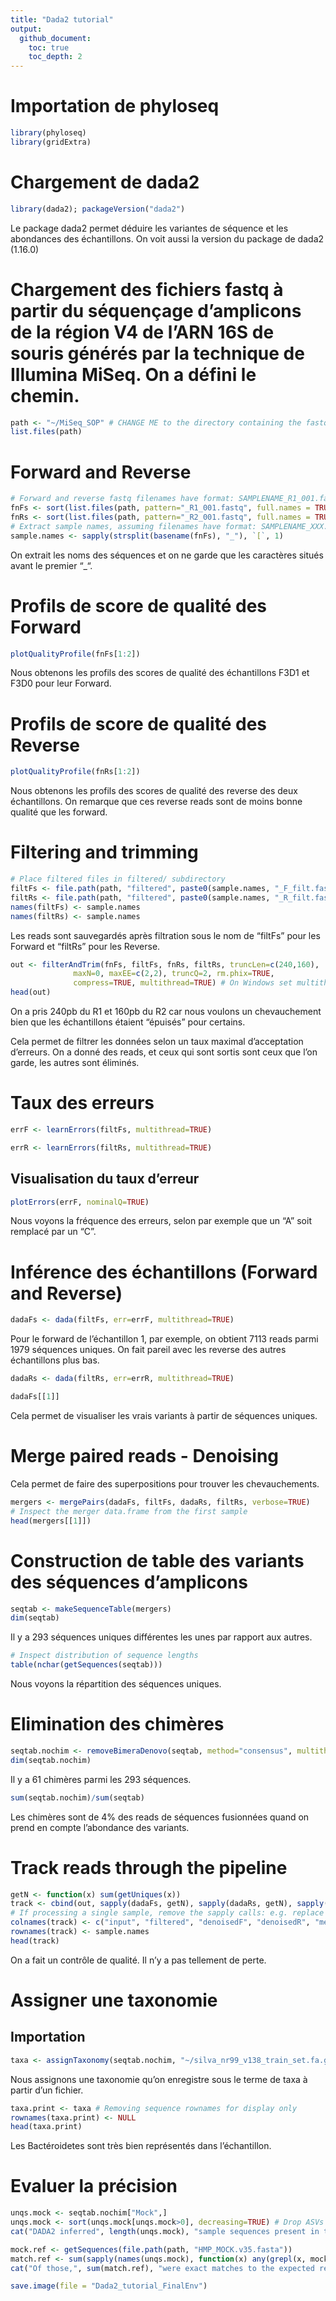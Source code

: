 ```yaml
---
title: "Dada2 tutorial"
output:
  github_document:
    toc: true
    toc_depth: 2
---
```


# Importation de phyloseq
```r
library(phyloseq)
library(gridExtra)
```


# Chargement de dada2
```r
library(dada2); packageVersion("dada2")
```
Le package dada2 permet déduire les variantes de séquence et les abondances des échantillons. On voit aussi la version du package de dada2 (1.16.0)


# Chargement des fichiers fastq à partir du séquençage d'amplicons de la région V4 de l'ARN 16S de souris générés par la technique de Illumina MiSeq. On a défini le chemin. 
```r
path <- "~/MiSeq_SOP" # CHANGE ME to the directory containing the fastq files after unzipping.
list.files(path)
```

# Forward and Reverse
```r
# Forward and reverse fastq filenames have format: SAMPLENAME_R1_001.fastq and SAMPLENAME_R2_001.fastq
fnFs <- sort(list.files(path, pattern="_R1_001.fastq", full.names = TRUE))
fnRs <- sort(list.files(path, pattern="_R2_001.fastq", full.names = TRUE))
# Extract sample names, assuming filenames have format: SAMPLENAME_XXX.fastq
sample.names <- sapply(strsplit(basename(fnFs), "_"), `[`, 1)
```
On extrait les noms des séquences et on ne garde que les caractères situés avant le premier "_".

# Profils de score de qualité des Forward
```r
plotQualityProfile(fnFs[1:2])
```
Nous obtenons les profils des scores de qualité des échantillons F3D1 et F3D0 pour leur Forward.


# Profils de score de qualité des Reverse
```r
plotQualityProfile(fnRs[1:2])
```
Nous obtenons les profils des scores de qualité des reverse des deux échantillons. On remarque que ces reverse reads sont de moins bonne qualité que les forward. 


# Filtering and trimming
```r
# Place filtered files in filtered/ subdirectory
filtFs <- file.path(path, "filtered", paste0(sample.names, "_F_filt.fastq.gz"))
filtRs <- file.path(path, "filtered", paste0(sample.names, "_R_filt.fastq.gz"))
names(filtFs) <- sample.names
names(filtRs) <- sample.names
```
Les reads sont sauvegardés après filtration sous le nom de "filtFs" pour les Forward et "filtRs" pour les Reverse.

```r
out <- filterAndTrim(fnFs, filtFs, fnRs, filtRs, truncLen=c(240,160),
              maxN=0, maxEE=c(2,2), truncQ=2, rm.phix=TRUE,
              compress=TRUE, multithread=TRUE) # On Windows set multithread=FALSE
head(out)
```
On a pris 240pb du R1 et 160pb du R2 car nous voulons un chevauchement bien que les échantillons étaient "épuisés" pour certains.

Cela permet de filtrer les données selon un taux maximal d'acceptation d'erreurs. On a donné des reads, et ceux qui sont sortis sont ceux que l'on garde, les autres sont éliminés.


# Taux des erreurs
```r
errF <- learnErrors(filtFs, multithread=TRUE)
```

```r
errR <- learnErrors(filtRs, multithread=TRUE)
```

## Visualisation du taux d'erreur
```r
plotErrors(errF, nominalQ=TRUE)
```
Nous voyons la fréquence des erreurs, selon par exemple que un "A" soit remplacé par un "C".

# Inférence des échantillons (Forward and Reverse)
```r
dadaFs <- dada(filtFs, err=errF, multithread=TRUE)
```
Pour le forward de l'échantillon 1, par exemple, on obtient 7113 reads parmi 1979 séquences uniques. 
On fait pareil avec les reverse des autres échantillons plus bas.


```r
dadaRs <- dada(filtRs, err=errR, multithread=TRUE)
```

```r
dadaFs[[1]]
```
Cela permet de visualiser les vrais variants à partir de séquences uniques. 


# Merge paired reads - Denoising
Cela permet de faire des superpositions pour trouver les chevauchements.
```r
mergers <- mergePairs(dadaFs, filtFs, dadaRs, filtRs, verbose=TRUE)
# Inspect the merger data.frame from the first sample
head(mergers[[1]])
```

# Construction de table des variants des séquences d'amplicons
```r
seqtab <- makeSequenceTable(mergers)
dim(seqtab)
```
Il y a 293 séquences uniques différentes les unes par rapport aux autres.
```r
# Inspect distribution of sequence lengths
table(nchar(getSequences(seqtab)))
```
Nous voyons la répartition des séquences uniques.

# Elimination des chimères
```r
seqtab.nochim <- removeBimeraDenovo(seqtab, method="consensus", multithread=TRUE, verbose=TRUE)
dim(seqtab.nochim)
```
Il y a 61 chimères parmi les 293 séquences. 

```r
sum(seqtab.nochim)/sum(seqtab)
```
Les chimères sont de 4% des reads de séquences fusionnées quand on prend en compte l'abondance des variants.

# Track reads through the pipeline
```r
getN <- function(x) sum(getUniques(x))
track <- cbind(out, sapply(dadaFs, getN), sapply(dadaRs, getN), sapply(mergers, getN), rowSums(seqtab.nochim))
# If processing a single sample, remove the sapply calls: e.g. replace sapply(dadaFs, getN) with getN(dadaFs)
colnames(track) <- c("input", "filtered", "denoisedF", "denoisedR", "merged", "nonchim")
rownames(track) <- sample.names
head(track)
```
On a fait un contrôle de qualité. Il n'y a pas tellement de perte.


# Assigner une taxonomie
## Importation 


```r
taxa <- assignTaxonomy(seqtab.nochim, "~/silva_nr99_v138_train_set.fa.gz", multithread=TRUE)
```
Nous assignons une taxonomie qu'on enregistre sous le terme de taxa à partir d'un fichier.

```r
taxa.print <- taxa # Removing sequence rownames for display only
rownames(taxa.print) <- NULL
head(taxa.print)
```
Les Bactéroidetes sont très bien représentés dans l'échantillon.

# Evaluer la précision
```r
unqs.mock <- seqtab.nochim["Mock",]
unqs.mock <- sort(unqs.mock[unqs.mock>0], decreasing=TRUE) # Drop ASVs absent in the Mock
cat("DADA2 inferred", length(unqs.mock), "sample sequences present in the Mock community.\n")
```
```r
mock.ref <- getSequences(file.path(path, "HMP_MOCK.v35.fasta"))
match.ref <- sum(sapply(names(unqs.mock), function(x) any(grepl(x, mock.ref))))
cat("Of those,", sum(match.ref), "were exact matches to the expected reference sequences.\n")
```



```r
save.image(file = "Dada2_tutorial_FinalEnv")
```



